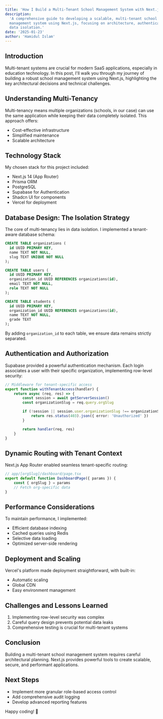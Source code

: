 ```yaml
---
title: 'How I Build a Multi-Tenant School Management System with Next.js'
description:
  'A comprehensive guide to developing a scalable, multi-tenant school
  management system using Next.js, focusing on architecture, authentication, and
  data isolation.'
date: '2025-01-23'
author: 'Hamidul Islam'
---
```


## Introduction

Multi-tenant systems are crucial for modern SaaS applications, especially in
education technology. In this post, I'll walk you through my journey of building
a robust school management system using Next.js, highlighting the key
architectural decisions and technical challenges.

## Understanding Multi-Tenancy

Multi-tenancy means multiple organizations (schools, in our case) can use the
same application while keeping their data completely isolated. This approach
offers:

- Cost-effective infrastructure
- Simplified maintenance
- Scalable architecture

## Technology Stack

My chosen stack for this project included:

- Next.js 14 (App Router)
- Prisma ORM
- PostgreSQL
- Supabase for Authentication
- Shadcn UI for components
- Vercel for deployment

## Database Design: The Isolation Strategy

The core of multi-tenancy lies in data isolation. I implemented a tenant-aware
database schema:

```sql
CREATE TABLE organizations (
  id UUID PRIMARY KEY,
  name TEXT NOT NULL,
  slug TEXT UNIQUE NOT NULL
);

CREATE TABLE users (
  id UUID PRIMARY KEY,
  organization_id UUID REFERENCES organizations(id),
  email TEXT NOT NULL,
  role TEXT NOT NULL
);

CREATE TABLE students (
  id UUID PRIMARY KEY,
  organization_id UUID REFERENCES organizations(id),
  name TEXT NOT NULL,
  grade TEXT
);
```

By adding `organization_id` to each table, we ensure data remains strictly
separated.

## Authentication and Authorization

Supabase provided a powerful authentication mechanism. Each login associates a
user with their specific organization, implementing row-level security:

```typescript
// Middleware for tenant-specific access
export function withTenantAccess(handler) {
	return async (req, res) => {
		const session = await getServerSession()
		const organizationSlug = req.query.orgSlug

		if (!session || session.user.organizationSlug !== organizationSlug) {
			return res.status(403).json({ error: 'Unauthorized' })
		}

		return handler(req, res)
	}
}
```

## Dynamic Routing with Tenant Context

Next.js App Router enabled seamless tenant-specific routing:

```typescript
// app/[orgSlug]/dashboard/page.tsx
export default function DashboardPage({ params }) {
	const { orgSlug } = params
	// Fetch org-specific data
}
```

## Performance Considerations

To maintain performance, I implemented:

- Efficient database indexing
- Cached queries using Redis
- Selective data loading
- Optimized server-side rendering

## Deployment and Scaling

Vercel's platform made deployment straightforward, with built-in:

- Automatic scaling
- Global CDN
- Easy environment management

## Challenges and Lessons Learned

1. Implementing row-level security was complex
2. Careful query design prevents potential data leaks
3. Comprehensive testing is crucial for multi-tenant systems

## Conclusion

Building a multi-tenant school management system requires careful architectural
planning. Next.js provides powerful tools to create scalable, secure, and
performant applications.

## Next Steps

- Implement more granular role-based access control
- Add comprehensive audit logging
- Develop advanced reporting features

Happy coding! 🚀
